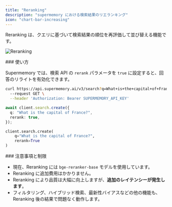 ```yaml
---
title: "Reranking"
description: "supermemory における検索結果のリエランキング"
icon: "chart-bar-increasing"
---
```


Reranking は、クエリに基づいて検索結果の順位を再評価して並び替える機能です。

![Reranking](/images/rerank.png)

<div id="usage">
  ### 使い方
</div>

Supermemory では、検索 API の `rerank` パラメータを `true` に設定すると、回答のリライトを有効化できます。

<CodeGroup>

```bash cURL
curl https://api.supermemory.ai/v3/search?q=What+is+the+capital+of+France?&rerank=true \
  --request GET \
  --header 'Authorization: Bearer SUPERMEMORY_API_KEY'
```

```typescript
await client.search.create({
  q: "What is the capital of France?",
  rerank: true,
});
```

```python
client.search.create(
    q="What is the capital of France?",
    rerank=True
)
```

</CodeGroup>

<div id="notes-and-limitations">
  ### 注意事項と制限
</div>

- 現在、Reranking には `bge-reranker-base` モデルを使用しています。
- Reranking に追加費用はかかりません。
- Reranking により品質は大幅に向上しますが、**追加のレイテンシーが発生します**。
- フィルタリング、ハイブリッド検索、最新性バイアスなどの他の機能も、Reranking 後の結果で問題なく動作します。